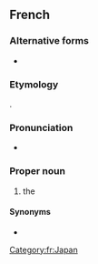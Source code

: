 {{also|pays du Soleil-Levant}}
==French==

===Alternative forms===
* {{l|fr|pays du Soleil-Levant}}

===Etymology===
{{calque|fr|ja|日本||Japan|tr={{l|ja|にほん}}, Nihon}}.

===Pronunciation===
* {{IPA|/pe.i dy sɔ.lɛj l(ə).vɑ̃/|/pɛ.i dy sɔ.lɛj l(ə).vɑ̃/|lang=fr}}

===Proper noun===
{{fr-proper noun|m|head=le [[pays]] [[du]] [[soleil|Soleil]] [[levant|Levant]]}}

# {{lb|fr|periphrasis}} the {{l|en|Land of the Rising Sun}} {{gloss|Japan}}

====Synonyms====
* {{l|fr|Japon}}

[[Category:fr:Japan]]